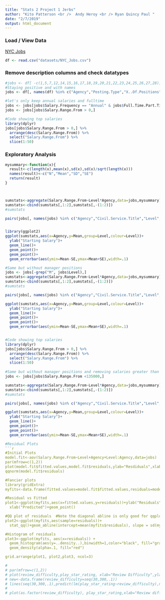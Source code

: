 ```yaml
---
title: "Stats 2 Project 1 Jerbs"
author: "Kito Patterson <br />  Andy Heroy <br /> Ryan Quincy Paul "
date: "2/7/2019"
output: html_document
---
```




### Load / View Data
[NYC Jobs](https://data.cityofnewyork.us/City-Government/NYC-Jobs/kpav-sd4t)
```r
df <- read.csv("datasets/NYC_Jobs.csv")

```

### Remove description columns and check datatypes
```r
#jobs <- df[ -c(1,5,7,12,14,15,16,17,18,19,20,21,22,23,24,25,26,27,28)]
#Staying positive and with names
jobs <- df[, names(df) %in% c("Agency","Posting.Type","X..Of.Positions","Civil.Service.Title","Level","Job.Category","Full.Time.Part.Time.indicator","Salary.Range.From","Salary.Frequency")]

#let's only keep annual salaries and fulltime
jobs <- jobs[jobs$Salary.Frequency == "Annual" & jobs$Full.Time.Part.Time.indicator == "F" & !is.na(jobs$Salary.Range.From),]
jobs <- jobs[jobs$Salary.Range.From > 0,]

#Code showing top salaries
library(dplyr)
jobs[jobs$Salary.Range.From > 0,] %>%
  arrange(desc(Salary.Range.From)) %>%
  select("Salary.Range.From") %>%
  slice(1:50)
```


### Exploratory Analysis
```r
mysummary<-function(x){
  result<-c(length(x),mean(x),sd(x),sd(x)/sqrt(length(x)))
  names(result)<-c("N","Mean","SD","SE")
  return(result)
}



sumstats<-aggregate(Salary.Range.From~Level*Agency,data=jobs,mysummary)
sumstats<-cbind(sumstats[,1:2],sumstats[,-(1:2)])
#sumstats

pairs(jobs[, names(jobs) %in% c("Agency","Civil.Service.Title","Level","Job.Category","Salary.Range.From")])


library(ggplot2)
ggplot(sumstats,aes(x=Agency,y=Mean,group=Level,colour=Level))+
  ylab("Starting Salary")+
  geom_line()+
  geom_point()+
  geom_point()+
  geom_errorbar(aes(ymin=Mean-SE,ymax=Mean+SE),width=.1)

#Same but without manager positions
jobs <- jobs[-grep("M", jobs$Level),]
sumstats<-aggregate(Salary.Range.From~Level*Agency,data=jobs,mysummary)
sumstats<-cbind(sumstats[,1:2],sumstats[,-(1:2)])
#sumstats

pairs(jobs[, names(jobs) %in% c("Agency","Civil.Service.Title","Level","Job.Category","Salary.Range.From")])

ggplot(sumstats,aes(x=Agency,y=Mean,group=Level,colour=Level))+
  ylab("Starting Salary")+
  geom_line()+
  geom_point()+
  geom_point()+
  geom_errorbar(aes(ymin=Mean-SE,ymax=Mean+SE),width=.1)


#Code showing top salaries
library(dplyr)
jobs[jobs$Salary.Range.From > 0,] %>%
  arrange(desc(Salary.Range.From)) %>%
  select("Salary.Range.From") %>%
  slice(1:50)
  
#Same but without manager positions and removing salaries greater than 135000 (outliers)
jobs <- jobs[jobs$Salary.Range.From <135000,]

sumstats<-aggregate(Salary.Range.From~Level*Agency,data=jobs,mysummary)
sumstats<-cbind(sumstats[,1:2],sumstats[,-(1:2)])
#sumstats

pairs(jobs[, names(jobs) %in% c("Agency","Civil.Service.Title","Level","Job.Category","Salary.Range.From")])

ggplot(sumstats,aes(x=Agency,y=Mean,group=Level,colour=Level))+
  ylab("Starting Salary")+
  geom_line()+
  geom_point()+
  geom_point()+
  geom_errorbar(aes(ymin=Mean-SE,ymax=Mean+SE),width=.1)

#Residual Plots 
```r

#Initial Plots
model.fit<-aov(Salary.Range.From~Level+Agency+Level:Agency,data=jobs)
par(mfrow=c(1,2))
plot(model.fit$fitted.values,model.fit$residuals,ylab="Resdiduals",xlab="Fitted")
qqnorm(model.fit$residuals)

#Fancier plots
library(gridExtra)
myfits<-data.frame(fitted.values=model.fit$fitted.values,residuals=model.fit$residuals)

#Residual vs Fitted
plot1<-ggplot(myfits,aes(x=fitted.values,y=residuals))+ylab("Residuals")+
  xlab("Predicted")+geom_point()

#QQ plot of residuals  #Note the diagonal abline is only good for qqplots of normal data.
plot2<-ggplot(myfits,aes(sample=residuals))+
  stat_qq()+geom_abline(intercept=mean(myfits$residuals), slope = sd(myfits$residuals))

#Histogram of residuals
plot3<-ggplot(myfits, aes(x=residuals)) + 
  geom_histogram(aes(y=..density..),binwidth=1,color="black", fill="gray")+
  geom_density(alpha=.1, fill="red")

grid.arrange(plot1, plot2,plot3, ncol=3)
```

``` r


# 
# par(mfrow=c(1,2))
# plot(review_difficulty,play_star_rating, xlab="Review Difficulty",ylab="Play Rating")
# new<-data.frame(review_difficulty=seq(30,300,.1))
# lines(seq(30,300,.1),predict(lm(play_star_rating~review_difficulty),newdata=new),col="red",lwd=4)
# 
# plot(as.factor(review_difficulty), play_star_rating,xlab="Review difficulty",ylab="Play Rating",title="Auto Data Set",col=c(7,32,57,82,107))


```
